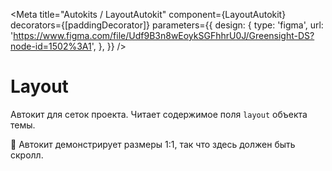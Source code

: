 

<Meta
    title="Autokits / LayoutAutokit"
    component={LayoutAutokit}
    decorators={[paddingDecorator]}
    parameters={{
        design: {
            type: 'figma',
            url: 'https://www.figma.com/file/Udf9B3n8wEoykSGFhhrU0J/Greensight-DS?node-id=1502%3A1',
        },
    }}
/>

# Layout

<Preview>
    <Story name="basic">
        <LayoutAutokit />
    </Story>
</Preview>

Автокит для сеток проекта. Читает содержимое поля `layout` объекта темы.

💬 Автокит демонстрирует размеры 1:1, так что здесь должен быть скролл.
